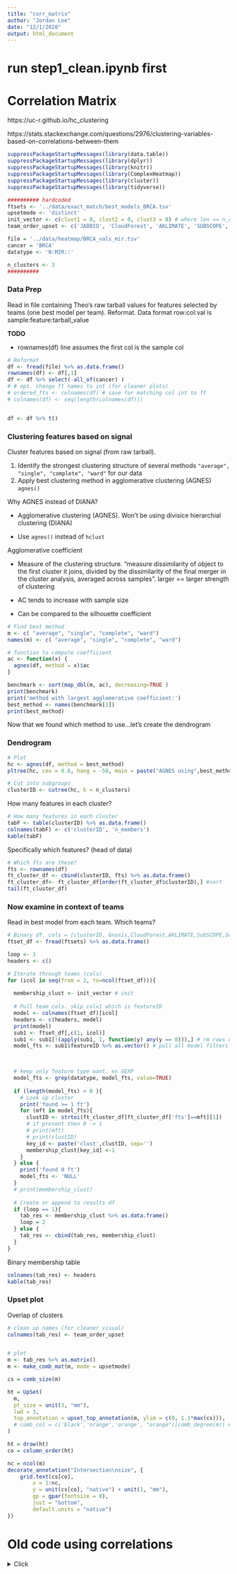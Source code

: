 ```yaml
---
title: "corr_matrix"
author: "Jordan Lee"
date: "12/1/2020"
output: html_document
---
```


# run step1_clean.ipynb first

# Correlation Matrix

https://uc-r.github.io/hc_clustering

https://stats.stackexchange.com/questions/2976/clustering-variables-based-on-correlations-between-them

```r
suppressPackageStartupMessages(library(data.table))
suppressPackageStartupMessages(library(dplyr))
suppressPackageStartupMessages(library(knitr))
suppressPackageStartupMessages(library(ComplexHeatmap))
suppressPackageStartupMessages(library(cluster))
suppressPackageStartupMessages(library(tidyverse))
```

```r
########## hardcoded
ftsets <- '../data/exact_match/best_models_BRCA.tsv'
upsetmode <- 'distinct'
init_vector <- c(clust1 = 0, clust2 = 0, clust3 = 0) # where len == n_clusters
team_order_upset <- c('JADBIO', 'CloudForest', 'AKLIMATE', 'SUBSCOPE', 'SciKitGrid')

file = '../data/heatmap/BRCA_vals_mir.tsv'
cancer = 'BRCA'
datatype <- 'N:MIR::'

n_clusters <- 3
##########
```

### Data Prep

Read in file containing Theo's raw tarball values for features selected by teams (one best model per team). Reformat. Data format row:col:val is sample:feature:tarball_value

**TODO**

+ rownames(df) line assumes the first col is the sample col

```r

# Reformat
df <- fread(file) %>% as.data.frame()
rownames(df) <- df[,1] 
df <- df %>% select(-all_of(cancer) )
# # opt. change ft names to int (for cleaner plots)
# ordered_fts <- colnames(df) # save for matching col int to ft
# colnames(df) <- seq(length(colnames(df)))


df <- df %>% t()
```



### Clustering features based on signal

Cluster features based on signal (from raw tarball). 

1. Identify the strongest clustering structure of several methods `"average", "single", "complete", "ward"` for our data
2. Apply best clustering method in agglomerative clustering (AGNES) `agnes()`

Why AGNES instead of DIANA?

+ Agglomerative clustering (AGNES). Won't be using divisice hierarchial clustering (DIANA)

+ Use `agnes()` instead of `hclust`

Agglomerative coefficient

+ Measure of the clustering structure. "measure dissimilarity of object to the first cluster it joins, divided by the dissimilarity of the final merger in the cluster analysis, averaged across samples". larger == larger strength of clustering

+ AC tends to increase with sample size
 
+ Can be compared to the silhouette coefficient

```r
# Find best method 
m <- c( "average", "single", "complete", "ward")
names(m) <- c( "average", "single", "complete", "ward")

# function to compute coefficient
ac <- function(x) {
  agnes(df, method = x)$ac
}

benchmark <- sort(map_dbl(m, ac), decreasing=TRUE )
print(benchmark)
print('method with largest agglomerative coefficient:')
best_method <- names(benchmark[1])
print(best_method)
```

Now that we found which method to use...let's create the dendrogram

### Dendrogram

```r
# Plot
hc <- agnes(df, method = best_method)
pltree(hc, cex = 0.6, hang = -50, main = paste("AGNES using",best_method,'\n', cancer, datatype)) 

```

```r
# Cut into subgroups
clusterID <- cutree(hc, k = n_clusters)
```

How many features in each cluster?

```r
# How many features in each cluster
tabF <- table(clusterID) %>% as.data.frame()
colnames(tabF) <- c('clusterID', 'n_members')
kable(tabF)
```

Specifically which features? (head of data)

```r
# Which fts are these?
fts <- rownames(df)
ft_cluster_df <- cbind(clusterID, fts) %>% as.data.frame()
ft_cluster_df<- ft_cluster_df[order(ft_cluster_df$clusterID),] #sort
tail(ft_cluster_df)
```

### Now examine in context of teams

Read in best model from each team. Which teams?

```r
# Binary df. cols = [clusterID, Gnosis,CloudForest,AKLIMATE,SubSCOPE,SciKitGrid]
ftset_df <- fread(ftsets) %>% as.data.frame()
```

```r
loop <- 1
headers <- c()

# Iterate through teams (cols)
for (icol in seq(from = 2, to=ncol(ftset_df))){
  
  membership_clust <- init_vector # init
  
  # Pull team cols. skip col=1 which is featureID
  model <- colnames(ftset_df)[icol]
  headers <- c(headers, model)
  print(model)
  sub1 <- ftset_df[,c(1, icol)]
  sub1 <- sub1[!(apply(sub1, 1, function(y) any(y == 0))),] # rm rows with values 0
  model_fts <- sub1$featureID %>% as.vector() # pull all model filters


 
  # keep only feature type want. ex GEXP
  model_fts <- grep(datatype, model_fts, value=TRUE)
  
  if (length(model_fts) > 0 ){
    # Look up cluster
    print('found >= 1 ft')
    for (mft in model_fts){
      clustID <- strtoi(ft_cluster_df[ft_cluster_df['fts']==mft][1])
      # if present then 0 -> 1
      # print(mft)
      # print(clustID)
      key_id <- paste('clust',clustID, sep='')
      membership_clust[key_id] <-1
    }
  } else {
    print('found 0 ft')
    model_fts <- 'NULL'
  }  
  # print(membership_clust)
  
  # Create or append to results df
  if (loop == 1){
    tab_res <- membership_clust %>% as.data.frame()
    loop = 2
  } else {
    tab_res <- cbind(tab_res, membership_clust)
  }
}
```

Binary membership table

```r
colnames(tab_res) <- headers
kable(tab_res)
```

### Upset plot

Overlap of clusters

```r
# clean up names (for cleaner visual)
colnames(tab_res) <- team_order_upset


# plot
m <- tab_res %>% as.matrix()
m <- make_comb_mat(m, mode = upsetmode)

cs = comb_size(m)

ht = UpSet(
  m,
  pt_size = unit(3, "mm"),
  lwd = 3,
  top_annotation = upset_top_annotation(m, ylim = c(0, 1.1*max(cs))),
  # comb_col = c('black','orange','orange', "orange")[comb_degree(m)] # overlap =2 groups yellow
)

ht = draw(ht)
co = column_order(ht)

nc = ncol(m)
decorate_annotation("Intersection\nsize", {
    grid.text(cs[co],
        x = 1:nc,
        y = unit(cs[co], "native") + unit(1, "mm"),
        gp = gpar(fontsize = 8),
        just = "bottom",
        default.units = "native")
})
```















# Old code using correlations

<details><summary>Click</summary><p>

12/1/20

METHYLATION BRCA

skip this. eval=false for all code chunks

```r
# Correlation - 
# Corelation matrix (coeff)
coeff <- cor(df, method = 'spearman')
Heatmap(
  coeff, 
  name = paste(cancer, datatype, sep='\n'),
  cluster_rows = FALSE, cluster_columns = FALSE,
  show_column_dend = FALSE, show_row_dend = FALSE,
)
# Absolute corr
coeff <- abs(coeff)
Heatmap(
  coeff, 
  name = paste(cancer, datatype, sep='\n'),
  cluster_rows = FALSE, cluster_columns = FALSE,
  show_column_dend = FALSE, show_row_dend = FALSE,
)
# cluster 
d <- dist(coeff, method = 'euclidean', diag = TRUE)
# print(clust) # diagonal distance matrix
d_hclust <- hclust(d)
plot(d_hclust, xlab = "Feature", ylab = "")
print(d_hclust)
plot(d_hclust, xlab = "Feature", ylab = "")

# Create ft int to feature name table for interpreting cluster dendrogram
tab_clust <- cbind(seq(length(ordered_fts)), ordered_fts) %>% as.data.frame()
colnames(tab_clust) <- c('index', 'ft')
tab_clust
```

 Now this is a manual step of picking clusters

```r
##### Hardcoded
clust1 <- c(2,4,26,23,29,30)
clust2 <- c(10,12,22,6,11)
clust3 <- c(17,8,9,28,16,24,19,1,5,7,14)
clust4 <- c(2,15,18,21,20,25,13,27)
nclust <- 4

ftsets <- '../../data/exact_match/best_models_BRCA.tsv'
upsetmode <- 'distinct'
#####

get_vec <- function(feature, results_vector, clust1, clust2, clust3, clust4){
  # for a ft, add which cluster apart of
  if (feature %in% clust1 == TRUE){
    # print('adding cluster 1 if not already present')
    results_vector['clust1'] <-1
  } else if (feature %in% clust2 == TRUE){
    # print('adding cluster 2 if not already present')
    results_vector['clust2'] <-1
  } else if (feature %in% clust3 == TRUE){
    # print('adding cluster 3 if not already present')
    results_vector['clust3'] <-1
  } else if (feature %in% clust4 == TRUE){
    # print('adding cluster 4 if not already present')
    results_vector['clust4'] <-1
  } else {
    print('-- error, ft not found in clusters:')
    print(feature)
    return(results_vector)
  }
  return(results_vector)
}

```

```r
# Convert clust int to feature name
clust1 <- tab_clust[clust1,][,'ft'] %>% as.vector()
clust2 <- tab_clust[clust2,][,'ft'] %>% as.vector()
clust3 <- tab_clust[clust3,][,'ft'] %>% as.vector()
clust4 <- tab_clust[clust4,][,'ft'] %>% as.vector()
```

```r
# Binary df. cols = [clusterID, Gnosis,CloudForest,AKLIMATE,SubSCOPE,SciKitGrid]
ftset_df <- fread(ftsets) %>% as.data.frame()
print(colnames(ftset_df))

# TODO dive into why fbed has unknown ft 'N:METH:cg26937500:CARD11:TssD142:Island'

loop <- 1
headers <- c()

# Iterate through teams (cols)
for (icol in seq(from = 2, to=ncol(ftset_df))){
  
  membership_clust <- c(clust1 = 0, clust2 = 0, clust3 = 0, clust4 = 0) # init
  
  # Pull team cols. skip col=1 which is featureID
  model <- colnames(ftset_df)[icol]
  headers <- c(headers, model)
  print(model)
  sub1 <- ftset_df[,c(1, icol)]
  sub1 <- sub1[!(apply(sub1, 1, function(y) any(y == 0))),] # rm rows with values 0
  model_fts <- sub1$featureID %>% as.vector() # pull all model filters

  # keep only feature type want. ex GEXP
  model_fts <- grep(datatype, model_fts, value=TRUE)
  
  if (length(model_fts) > 0 ){
    # Look up cluster
    # print('found >= 1 ft')
    for (mft in model_fts){
      membership_clust <- get_vec(
        mft, membership_clust,
        clust1, clust2, clust3, clust4
      )
    }
  } else {
    print('found 0 ft')
    model_fts <- 'NULL'
  }
  # print(membership_clust)

  # Create or append to results df
  if (loop == 1){
    tab_res <- membership_clust %>% as.data.frame()
    loop = 2
  } else {
    tab_res <- cbind(tab_res, membership_clust)
  }
}
colnames(tab_res) <- headers
kable(tab_res)
```


Plot upset plot

```r
m <- tab_res %>% as.matrix()
m <- make_comb_mat(m, mode = upsetmode)

# cs = comb_size(m)

ht = UpSet(
  m,
  pt_size = unit(3, "mm"),
  lwd = 3,
  top_annotation = upset_top_annotation(m, ylim = c(0, 1.1*max(cs))),
  # comb_col = c('black','orange','orange', "orange")[comb_degree(m)] # overlap =2 groups yellow
)

ht = draw(ht)
co = column_order(ht)

nc = ncol(m)
decorate_annotation("Intersection\nsize", {
    grid.text(cs[co],
        x = 1:nc,
        y = unit(cs[co], "native") + unit(1, "mm"),
        gp = gpar(fontsize = 8),
        just = "bottom",
        default.units = "native")
})

```

</details>